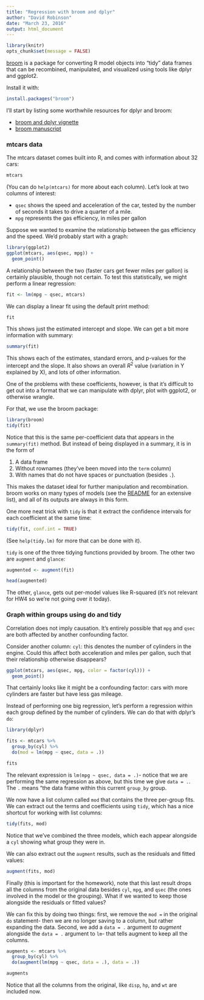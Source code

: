 ```yaml
---
title: "Regression with broom and dplyr"
author: "David Robinson"
date: "March 23, 2016"
output: html_document
---
```


```r
library(knitr)
opts_chunk$set(message = FALSE)
```

[broom](https://github.com/dgrtwo/broom) is a package for converting R model objects into "tidy" data frames that can be recombined, manipulated, and visualized using tools like dplyr and ggplot2.

Install it with:

```r
install.packages("broom")
```

I'll start by listing some worthwhile resources for dplyr and broom:

* [broom and dplyr vignette](https://cran.r-project.org/web/packages/broom/vignettes/broom_and_dplyr.html)
* [broom manuscript](http://arxiv.org/abs/1412.3565)

### mtcars data

The mtcars dataset comes built into R, and comes with information about 32 cars:

```r
mtcars
```

(You can do `help(mtcars)` for more about each column). Let's look at two columns of interest:

* `qsec` shows the speed and acceleration of the car, tested by the number of seconds it takes to drive a quarter of a mile.
* `mpg` represents the gas efficiency, in miles per gallon

Suppose we wanted to examine the relationship between the gas efficiency and the speed. We'd probably start with a graph:

```r
library(ggplot2)
ggplot(mtcars, aes(qsec, mpg)) +
  geom_point()
```

A relationship between the two (faster cars get fewer miles per gallon) is certainly plausible, though not certain. To test this statistically, we might perform a linear regression:

```r
fit <- lm(mpg ~ qsec, mtcars)
```

We can display a linear fit using the default print method:

```r
fit
```

This shows just the estimated intercept and slope. We can get a bit more information with summary:

```r
summary(fit)
```

This shows each of the estimates, standard errors, and p-values for the intercept and the slope. It also shows an overall $R^2$ value (variation in Y explained by X), and lots of other information.

One of the problems with these coefficients, however, is that it's difficult to get out into a format that we can manipulate with dplyr, plot with ggplot2, or otherwise wrangle.

For that, we use the broom package:

```r
library(broom)
tidy(fit)
```

Notice that this is the same per-coefficient data that appears in the `summary(fit)` method. But instead of being displayed in a summary, it is in the form of

1. A data frame
2. Without rownames (they've been moved into the `term` column)
3. With names that do not have spaces or punctuation (besides `.`).

This makes the dataset ideal for further manipulation and recombination. broom works on many types of models (see the [README](https://github.com/dgrtwo/broom) for an extensive list), and all of its outputs are always in this form.

One more neat trick with `tidy` is that it extract the confidence intervals for each coefficient at the same time:

```r
tidy(fit, conf.int = TRUE)
```

(See `help(tidy.lm)` for more that can be done with it).

`tidy` is one of the three tidying functions provided by broom. The other two are `augment` and `glance`:

```r
augmented <- augment(fit)

head(augmented)
```

The other, `glance`, gets out per-model values like R-squared (it's not relevant for HW4 so we're not going over it today).

### Graph within groups using do and tidy

Correlation does not imply causation. It's entirely possible that `mpg` and `qsec` are both affected by another confounding factor.

Consider another column: `cyl`: this denotes the number of cylinders in the engine. Could this affect both acceleration and miles per gallon, such that their relationship otherwise disappears?

```r
ggplot(mtcars, aes(qsec, mpg, color = factor(cyl))) +
  geom_point()
```

That certainly looks like it might be a confounding factor: cars with more cylinders are faster but have less gas mileage.

Instead of performing one big regression, let's perform a regression within each group defined by the number of cylinders. We can do that with dplyr's `do`:

```r
library(dplyr)

fits <- mtcars %>%
  group_by(cyl) %>%
  do(mod = lm(mpg ~ qsec, data = .))

fits
```

The relevant expression is `lm(mpg ~ qsec, data = .)`- notice that we are performing the same regression as above, but this time we give `data = .`. The `.` means "the data frame within this current `group_by` group.

We now have a list column called `mod` that contains the three per-group fits. We can extract out the terms and coefficients using `tidy`, which has a nice shortcut for working with list columns:

```r
tidy(fits, mod)
```

Notice that we've combined the three models, which each appear alongside a `cyl` showing what group they were in.

We can also extract out the `augment` results, such as the residuals and fitted values:

```r
augment(fits, mod)
```

Finally (this is important for the homework), note that this last result drops all the columns from the original data besides `cyl`, `mpg`, and `qsec` (the ones involved in the model or the grouping). What if we wanted to keep those alongside the residuals or fitted values?

We can fix this by doing two things: first, we remove the `mod =` in the original `do` statement- then we are no longer saving to a column, but rather expanding the data. Second, we add a `data = .` argument *to augment* alongside the `data = .` argument to `lm`- that tells augment to keep all the columns.

```r
augments <- mtcars %>%
  group_by(cyl) %>%
  do(augment(lm(mpg ~ qsec, data = .), data = .))

augments
```

Notice that all the columns from the original, like `disp`, `hp`, and `wt` are included now.
